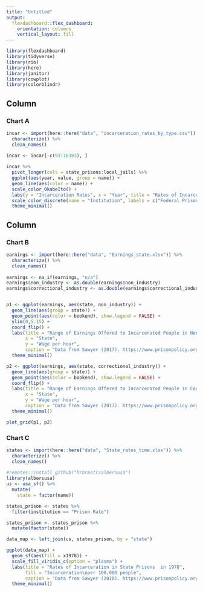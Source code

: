 ```yaml
---
title: "Untitled"
output: 
  flexdashboard::flex_dashboard:
    orientation: columns
    vertical_layout: fill
---
```


```r
library(flexdashboard)
library(tidyverse)
library(rio)
library(here)
library(janitor)
library(cowplot)
library(colorblindr)
```


Column {data-width=650}
-----------------------------------------------------------------------

### Chart A

```r
incar <- import(here::here("data", "incarceration_rates_by_type.csv")) %>% 
  characterize() %>% 
  clean_names()
  
incar <- incar[-c(93:16383), ]

incar %>% 
  pivot_longer(cols = state_prisons:local_jails) %>%
  ggplot(aes(year, value, group = name)) +
  geom_line(aes(color = name)) +
  scale_color_OkabeIto() +
  labs(y = "Incarceration Rates", x = "Year", title = "Rates of Incarceration per 100,000 people", caption = "Data compiled by the Prison Policy Initiative. https://www.prisonpolicy.org/data/") + 
  scale_color_discrete(name = "Institution", labels = c("Federal Prisons", "Local Jails", "State Prisons")) +
  theme_minimal()

```

Column {data-width=350}
-----------------------------------------------------------------------

### Chart B

```r
earnings <- import(here::here("data", "Earnings_state.xlsx")) %>% 
  characterize() %>% 
  clean_names()
  
earnings <- na_if(earnings, "n/a")
earnings$non_industry <- as.double(earnings$non_industry)
earnings$correctional_industry <- as.double(earnings$correctional_industry)


p1 <- ggplot(earnings, aes(state, non_industry)) +
  geom_line(aes(group = state)) +
  geom_point(aes(color = bookend), show.legend = FALSE) +
  ylim(0,5.15) +
  coord_flip() + 
  labs(title = "Range of Earnings Offered to Incarcerated People in Non-industry Jobs", 
       x = "State", 
       y = "Wage per hour", 
       caption = "Data from Sawyer (2017). https://www.prisonpolicy.org/blog/2017/04/10/wages/") + 
  theme_minimal()

p2 <- ggplot(earnings, aes(state, correctional_industry)) +
  geom_line(aes(group = state)) +
  geom_point(aes(color = bookend), show.legend = FALSE) +
  coord_flip() + 
  labs(title = "Range of Earnings Offered to Incarcerated People in Correctional Industry Jobs", 
       x = "State", 
       y = "Wage per hour", 
       caption = "Data from Sawyer (2017). https://www.prisonpolicy.org/blog/2017/04/10/wages/") + 
  theme_minimal()

plot_grid(p1, p2)
```

### Chart C

```r
states <- import(here::here("data", "State_rates_time.xlsx")) %>% 
  characterize() %>% 
  clean_names()
  
#remotes::install_github("hrbrmstr/albersusa")
library(albersusa)
us <- usa_sf() %>% 
  mutate(
    state = factor(name))

states_prison <- states %>% 
  filter(institution == "Prison Rate")

states_prison <- states_prison %>% 
  mutate(factor(state))

data_map <- left_join(us, states_prison, by = "state")

ggplot(data_map) +
  geom_sf(aes(fill = x1978)) +
  scale_fill_viridis_c(option = "plasma") +
  labs(title = "Rates of Incarceration in State Prisons  in 1978", 
       fill = "Incarceration\nper 100,000 people",
       caption = "Data from Sawyer (2018). https://www.prisonpolicy.org/reports/women_overtime_table_1.html") +
  theme_minimal()

```

